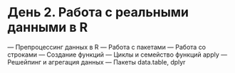 # День 2. Работа с реальными данными в R

— Препроцессинг данных в R
— Работа с пакетами
— Работа со строками
— Создание функций
— Циклы и семейство функций apply
— Решейпинг и агрегация данных
— Пакеты data.table, dplyr
